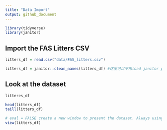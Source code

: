 ```yaml
---
title: "Data Import"
output: github_document
---
```


```r
library(tidyverse)
library(janitor)
```




## Import the FAS Litters CSV

```r
litters_df = read.csv("data/FAS_litters.csv")

litters_df = janitor::clean_names(litters_df) #这里可以不用load janitor packages, 这样就不用把整个packages都加载出来，只调用其中一个即可。并且好多packages里面有相同名字的function
```

## Look at the dataset
```r
litteres_df

head(litters_df)
taill(litters_df)
```

```r
# eval = FALSE create a new window to present the dataset. Always using this command when viewing dataset
view(litters_df)
```


